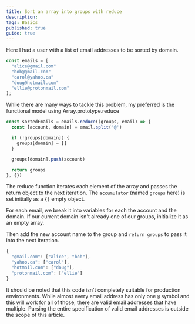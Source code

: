 ```yaml
---
title: Sort an array into groups with reduce
description:
tags: Basics
published: true
guide: true
---
```


Here I had a user with a list of email addresses to be sorted by domain.

```js numbered
const emails = [
  "alice@gmail.com"
  "bob@gmail.com"
  "carol@yahoo.ca"
  "doug@hotmail.com"
  "ellie@protonmail.com"
];
```

While there are many ways to tackle this problem, my preferred is the functional model using Array.prototype.reduce

```js numbered
const sortedEmails = emails.reduce((groups, email) => {
  const [account, domain] = email.split('@')

  if (!groups[domain]) {
    groups[domain] = []
  }

  groups[domain].push(account)

  return groups
}, {})
```

The reduce function iterates each element of the array and passes the return object to the next iteration. The `accumulator` (named `groups` here) is set initially as a `{}` empty object.

For each email, we break it into variables for each the account and the domain. If our current domain isn't already one of our groups, initialize it as an empty array.

Then add the new account name to the group and `return groups` to pass it into the next iteration.

```js numbered
{
  "gmail.com": ["alice", "bob"],
  "yahoo.ca": ["carol"],
  "hotmail.com": ["doug"],
  "protonmail.com": ["ellie"]
}
```

It should be noted that this code isn't completely suitable for production environments. While almost every email address has only one `@` symbol and this will work for all of those, there are valid email addresses that have multiple. Parsing the entire specification of valid email addresses is outside the scope of this article.

